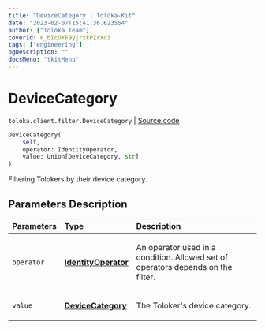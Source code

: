 ```yaml
---
title: "DeviceCategory | Toloka-Kit"
date: "2023-02-07T15:41:36.623554"
author: ["Toloka Team"]
coverId: F_bIcOYF9yjrxkPZrXc3
tags: ["engineering"]
ogDescription: ""
docsMenu: "tkitMenu"
---
```


# DeviceCategory
`toloka.client.filter.DeviceCategory` | [Source code](https://github.com/Toloka/toloka-kit/blob/v1.1.3/src/client/filter.py#L507)

```python
DeviceCategory(
    self,
    operator: IdentityOperator,
    value: Union[DeviceCategory, str]
)
```

Filtering Tolokers by their device category.

## Parameters Description

| Parameters | Type | Description |
| :----------| :----| :-----------|
`operator`|**[IdentityOperator](/docs-new/toloka-kit/reference/toloka.client.primitives.operators.IdentityOperator)**|<p>An operator used in a condition. Allowed set of operators depends on the filter.</p>
`value`|**[DeviceCategory](/docs-new/toloka-kit/reference/toloka.client.filter.DeviceCategory.DeviceCategory)**|<p>The Toloker&#x27;s device category.</p>
